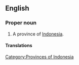 ==English==
{{wikipedia}}
===Proper noun===
{{en-proper noun}}

# A province of [[Indonesia]].

====Translations====
{{trans-top|province}}
{{trans-mid}}
{{trans-bottom}}

[[Category:Provinces of Indonesia]]